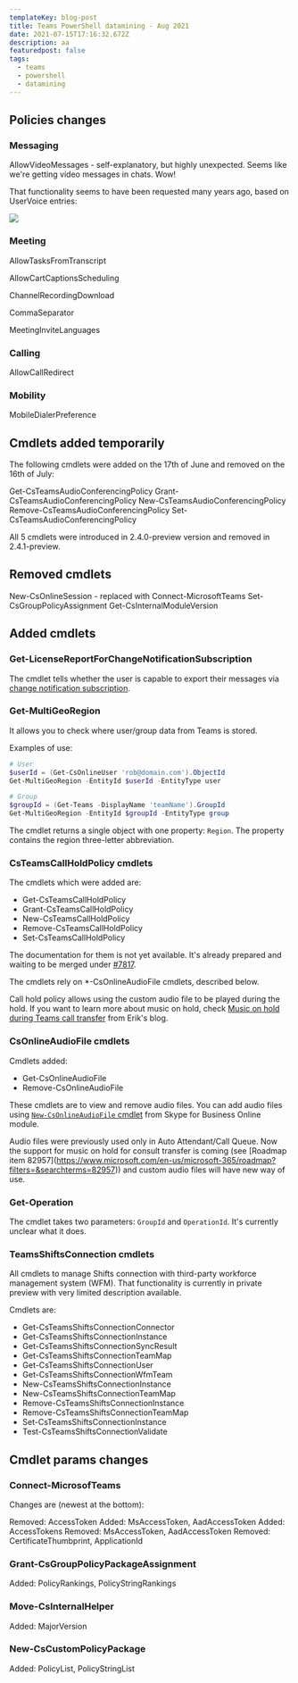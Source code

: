 ```yaml
---
templateKey: blog-post
title: Teams PowerShell datamining - Aug 2021
date: 2021-07-15T17:16:32.672Z
description: aa
featuredpost: false
tags:
  - teams
  - powershell
  - datamining
---
```

## Policies changes

### Messaging

AllowVideoMessages - self-explanatory, but highly unexpected. Seems like we're getting video messages in chats. Wow!

That functionality seems to have been requested many years ago, based on UserVoice entries:

![](../../img/2020-11-11-21_19_43-window.png)

### Meeting

AllowTasksFromTranscript

AllowCartCaptionsScheduling

ChannelRecordingDownload

CommaSeparator

MeetingInviteLanguages

### Calling

AllowCallRedirect

### Mobility

MobileDialerPreference

## Cmdlets added temporarily

The following cmdlets were added on the 17th of June and removed on the 16th of July:

Get-CsTeamsAudioConferencingPolicy
Grant-CsTeamsAudioConferencingPolicy
New-CsTeamsAudioConferencingPolicy
Remove-CsTeamsAudioConferencingPolicy
Set-CsTeamsAudioConferencingPolicy

All 5 cmdlets were introduced in 2.4.0-preview version and removed in 2.4.1-preview.

## Removed cmdlets

New-CsOnlineSession - replaced with Connect-MicrosoftTeams
Set-CsGroupPolicyAssignment
Get-CsInternalModuleVersion

## Added cmdlets

### Get-LicenseReportForChangeNotificationSubscription

The cmdlet tells whether the user is capable to export their messages via [change notification subscription](https://docs.microsoft.com/en-us/graph/teams-licenses).

### Get-MultiGeoRegion

It allows you to check where user/group data from Teams is stored.

Examples of use:

```powershell
# User
$userId = (Get-CsOnlineUser 'rob@domain.com').ObjectId
Get-MultiGeoRegion -EntityId $userId -EntityType user

# Group
$groupId = (Get-Teams -DisplayName 'teamName').GroupId
Get-MultiGeoRegion -EntityId $groupId -EntityType group
```

The cmdlet returns a single object with one property: `Region`. The property contains the region three-letter abbreviation. 

### CsTeamsCallHoldPolicy cmdlets

The cmdlets which were added are:

* Get-CsTeamsCallHoldPolicy
* Grant-CsTeamsCallHoldPolicy
* New-CsTeamsCallHoldPolicy
* Remove-CsTeamsCallHoldPolicy
* Set-CsTeamsCallHoldPolicy

The documentation for them is not yet available. It's already prepared and waiting to be merged under [\#7817](https://github.com/MicrosoftDocs/office-docs-powershell/pull/7817/).

The cmdlets rely on *-CsOnlineAudioFile cmdlets, described below.

Call hold policy allows using the custom audio file to be played during the hold. If you want to learn more about music on hold, check [Music on hold during Teams call transfer](https://erik365.blog/2021/07/02/music-on-hold-during-teams-call-transfer/amp/) from Erik's blog.

### CsOnlineAudioFile cmdlets

Cmdlets added:

* Get-CsOnlineAudioFile
* Remove-CsOnlineAudioFile

These cmdlets are to view and remove audio files. You can add audio files using [`New-CsOnlineAudioFile` cmdlet](https://docs.microsoft.com/en-us/powershell/module/skype/new-csonlineaudiofile?view=skype-ps) from Skype for Business Online module.

Audio files were previously used only in Auto Attendant/Call Queue. Now the support for music on hold for consult transfer is coming (see \[Roadmap item 82957](https://www.microsoft.com/en-us/microsoft-365/roadmap?filters=&searchterms=82957)) and custom audio files will have new way of use.

### Get-Operation

The cmdlet takes two parameters: `GroupId` and `OperationId`.  It's currently unclear what it does.

### TeamsShiftsConnection cmdlets

All cmdlets to manage Shifts connection with third-party workforce management system (WFM). That functionality is currently in private preview with very limited description available.

Cmdlets are:

* Get-CsTeamsShiftsConnectionConnector
* Get-CsTeamsShiftsConnectionInstance
* Get-CsTeamsShiftsConnectionSyncResult
* Get-CsTeamsShiftsConnectionTeamMap
* Get-CsTeamsShiftsConnectionUser
* Get-CsTeamsShiftsConnectionWfmTeam
* New-CsTeamsShiftsConnectionInstance
* New-CsTeamsShiftsConnectionTeamMap
* Remove-CsTeamsShiftsConnectionInstance
* Remove-CsTeamsShiftsConnectionTeamMap
* Set-CsTeamsShiftsConnectionInstance
* Test-CsTeamsShiftsConnectionValidate

## Cmdlet params changes

### Connect-MicrosofTeams

Changes are (newest at the bottom):

Removed: AccessToken
Added: MsAccessToken, AadAccessToken
Added: AccessTokens
Removed: MsAccessToken, AadAccessToken
Removed: CertificateThumbprint, ApplicationId

### Grant-CsGroupPolicyPackageAssignment

Added: PolicyRankings, PolicyStringRankings

### Move-CsInternalHelper

Added: MajorVersion

### New-CsCustomPolicyPackage

Added: PolicyList, PolicyStringList